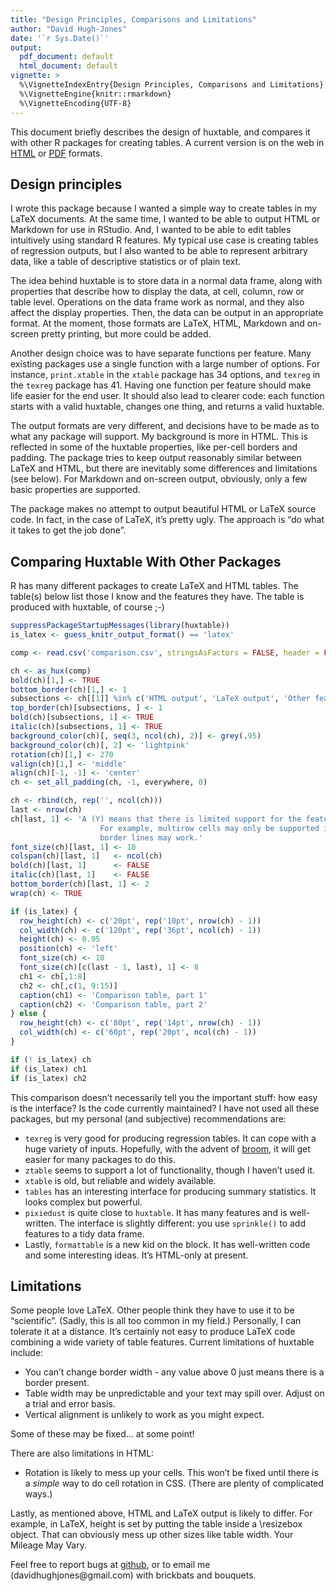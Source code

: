 ```yaml
---
title: "Design Principles, Comparisons and Limitations"
author: "David Hugh-Jones"
date: '`r Sys.Date()`'
output:
  pdf_document: default
  html_document: default
vignette: >
  %\VignetteIndexEntry{Design Principles, Comparisons and Limitations}  
  %\VignetteEngine{knitr::rmarkdown}  
  %\VignetteEncoding{UTF-8}
---
```



This document briefly describes the design of huxtable, and compares it with other R packages for creating
tables. A current version is on the web in [HTML](http://hughjonesd.github.io/huxtable/design-principles.html)
or [PDF](http://hughjonesd.github.io/huxtable/design-principles.pdf) formats.

## Design principles

I wrote this package because I wanted a simple way to create tables in my LaTeX documents. At the same time,
I wanted to be able to output HTML or Markdown for use in RStudio. And, I wanted to be able to edit tables
intuitively using standard R features. My typical use case is creating tables of regression outputs, but
I also wanted to be able to represent arbitrary data, like a table of descriptive statistics or of plain text.

The idea behind huxtable is to store data in a normal data frame, along with properties that describe how
to display the data, at cell, column, row or table level. Operations on the data frame work as normal, and
they also affect the display properties. Then, the data can be output in an appropriate format. At the moment,
those formats are LaTeX, HTML, Markdown and on-screen pretty printing, but more could be added.

Another design choice was to have separate functions per feature. Many existing packages use a single 
function with a large number of options. For instance, `print.xtable` in the `xtable` package 
has 34 options, and `texreg` in the `texreg` package has 41. Having one function per feature should
make life easier for the end user. It should also lead to clearer code: each function starts with a valid
huxtable, changes one thing, and returns a valid huxtable.

The output formats are very different, and decisions have to be made as to what any package will support.
My background is more in HTML. This is reflected in some of the huxtable properties, like per-cell borders
and padding. The package tries to keep output reasonably similar between LaTeX and HTML, but there are
inevitably some differences and limitations (see below). For Markdown and on-screen output, obviously, only a
few basic properties are supported.

The package makes no attempt to output beautiful HTML or LaTeX source code. In fact, in the case of LaTeX, it's
pretty ugly. The approach is "do what it takes to get the job done".

## Comparing Huxtable With Other Packages

R has many different packages to create LaTeX and HTML tables. The table(s) below list those I know and the features
they have. The table is produced with huxtable, of course ;-)

```r

suppressPackageStartupMessages(library(huxtable))
is_latex <- guess_knitr_output_format() == 'latex'

comp <- read.csv('comparison.csv', stringsAsFactors = FALSE, header = FALSE)

ch <- as_hux(comp)
bold(ch)[1,] <- TRUE
bottom_border(ch)[1,] <- 1
subsections <- ch[[1]] %in% c('HTML output', 'LaTeX output', 'Other features', 'Other formats', 'Notes')
top_border(ch)[subsections, ] <- 1
bold(ch)[subsections, 1] <- TRUE
italic(ch)[subsections, 1] <- TRUE
background_color(ch)[, seq(3, ncol(ch), 2)] <- grey(.95)
background_color(ch)[, 2] <- 'lightpink'
rotation(ch)[1,] <- 270
valign(ch)[1,] <- 'middle'
align(ch)[-1, -1] <- 'center'
ch <- set_all_padding(ch, -1, everywhere, 0)

ch <- rbind(ch, rep('', ncol(ch)))
last <- nrow(ch)
ch[last, 1] <- 'A (Y) means that there is limited support for the feature. 
                    For example, multirow cells may only be supported in headers, or only horizontal
                    border lines may work.'
font_size(ch)[last, 1] <- 10
colspan(ch)[last, 1]   <- ncol(ch)
bold(ch)[last, 1]      <- FALSE
italic(ch)[last, 1]    <- FALSE
bottom_border(ch)[last, 1] <- 2
wrap(ch) <- TRUE

if (is_latex) {
  row_height(ch) <- c('20pt', rep('10pt', nrow(ch) - 1))
  col_width(ch) <- c('120pt', rep('36pt', ncol(ch) - 1))
  height(ch) <- 0.95 
  position(ch) <- 'left'
  font_size(ch) <- 10
  font_size(ch)[c(last - 1, last), 1] <- 8
  ch1 <- ch[,1:8]
  ch2 <- ch[,c(1, 9:15)]
  caption(ch1) <- 'Comparison table, part 1'
  caption(ch2) <- 'Comparison table, part 2'
} else {
  row_height(ch) <- c('80pt', rep('14pt', nrow(ch) - 1))
  col_width(ch) <- c('60pt', rep('20pt', ncol(ch) - 1))
}

if (! is_latex) ch
if (is_latex) ch1
if (is_latex) ch2

```



This comparison doesn't necessarily tell you the important stuff: how easy is the interface? Is the code
currently maintained? I have not used all these packages, but my personal (and subjective) recommendations are:

* `texreg` is very good for producing regression tables. It can cope with a huge variety of inputs.
  Hopefully, with the advent of [broom](https://CRAN.R-project.org/package=broom), 
  it will get easier for many packages to do this.
* `ztable` seems to support a lot of functionality, though I haven't used it.
* `xtable` is old, but reliable and widely available.
* `tables` has an interesting interface for producing summary statistics. It looks complex but powerful.
* `pixiedust` is quite close to `huxtable`. It has many features and is well-written. The interface is slightly
  different: you use `sprinkle()` to add features to a tidy data frame.
* Lastly, `formattable` is a new kid on the block. It has well-written code and some interesting ideas. It's HTML-only at present.

## Limitations

Some people love LaTeX. Other people think they have to use it to be "scientific". (Sadly,
this is all too common in my field.) Personally, I can tolerate it at a distance. It's certainly not
easy to produce LaTeX code combining a wide variety of table features. Current limitations of huxtable include:

* You can't change border width - any value above 0 just means there is a border present.
* Table width may be unpredictable and your text may spill over. Adjust on a trial and error basis.
* Vertical alignment is unlikely to work as you might expect.

Some of these may be fixed... at some point!

There are also limitations in HTML:

* Rotation is likely to mess up your cells. This won't be fixed until there is a *simple* way to do cell
  rotation in CSS. (There are plenty of complicated ways.)

Lastly, as mentioned above, HTML and LaTeX output is likely to differ. For example, in LaTeX, height is
set by putting the table inside a \\resizebox object. That can obviously mess up other sizes like table width.
Your Mileage May Vary.

Feel free to report bugs at [github](https://github.com/hughjonesd/huxtable/issues), or to email me  (davidhughjones@gmail.com) with brickbats and bouquets.
